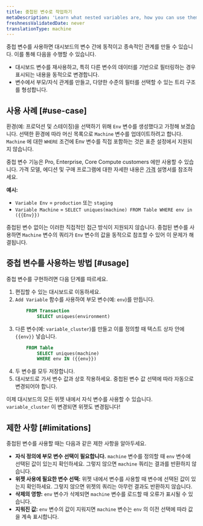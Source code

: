 ```yaml
---
title: 중첩된 변수로 작업하기
metaDescription: 'Learn what nested variables are, how you can use them, and their current limitations'
freshnessValidatedDate: never
translationType: machine
---
```


중첩 변수를 사용하면 대시보드의 변수 간에 동적이고 종속적인 관계를 만들 수 있습니다. 이를 통해 다음을 수행할 수 있습니다.

* 대시보드 변수를 재사용하고, 특히 다른 변수의 데이터를 기반으로 필터링하는 경우 표시되는 내용을 동적으로 변경합니다.
* 변수에서 부모/자식 관계를 만들고, 다양한 수준의 필터를 선택할 수 있는 트리 구조를 형성합니다.

## 사용 사례 [#use-case]

환경(예: 프로덕션 및 스테이징)을 선택하기 위해 `Env` 변수를 생성했다고 가정해 보겠습니다. 선택한 환경에 따라 머신 목록으로 `Machine` 변수를 업데이트하려고 합니다. `Machine` 에 대한 `WHERE` 조건에 Env 변수를 직접 포함하는 것은 표준 설정에서 지원되지 않습니다.

<Callout variant="important">중첩 변수 기능은 <DNT>Pro</DNT>, <DNT>Enterprise</DNT>, <DNT>Core Compute customers</DNT> 에만 사용할 수 있습니다. 가격 모델, 에디션 및 구매 프로그램에 대한 자세한 내용은 [가격](/docs/accounts/accounts-billing/new-relic-one-pricing-billing/new-relic-one-pricing-billing/) 설명서를 참조하세요.</Callout>

**예시:**

* `Variable Env` = `production` 또는 `staging`
* `Variable Machine` = `SELECT uniques(machine) FROM Table WHERE env in ({{Env}})`

중첩된 변수 없이는 이러한 직접적인 접근 방식이 지원되지 않습니다. 중첩된 변수를 사용하면 `Machine` 변수의 쿼리가 `Env` 변수의 값을 동적으로 참조할 수 있어 이 문제가 해결됩니다.

## 중첩 변수를 사용하는 방법 [#usage]

중첩 변수를 구현하려면 다음 단계를 따르세요.

1. 편집할 수 있는 대시보드로 이동하세요.
2. `Add Variable` 함수를 사용하여 부모 변수(예: `env`)를 만듭니다.
   ```sql
       FROM Transaction
           SELECT uniques(environment)
   ```
3. 다른 변수(예: `variable_cluster`)를 만들고 이를 정의할 때 텍스트 상자 안에 `{{env}}` 넣습니다.
   ```sql
       FROM Table
           SELECT uniques(machine)
           WHERE env IN ({{env}})
   ```
4. 두 변수를 모두 저장합니다.
5. 대시보드로 가서 변수 값과 상호 작용하세요. 중첩된 변수 값 선택에 따라 자동으로 변경되어야 합니다.

이제 대시보드의 모든 위젯 내에서 자식 변수를 사용할 수 있습니다. `variable_cluster` 이 변경되면 위젯도 변경됩니다!

## 제한 사항 [#limitations]

중첩된 변수를 사용할 때는 다음과 같은 제한 사항을 알아두세요.

* **자식 정의에 부모 변수 선택이 필요합니다.** `machine` 변수를 정의할 때 `env` 변수에 선택된 값이 있는지 확인하세요. 그렇지 않으면 `machine` 쿼리는 결과를 반환하지 않습니다.
* **위젯 사용에 필요한 변수 선택:** 위젯 내에서 변수를 사용할 때 변수에 선택된 값이 있는지 확인하세요. 그렇지 않으면 위젯의 쿼리는 아무런 결과도 반환하지 않습니다.
* **삭제의 영향:** `env` 변수가 삭제되면 `machine` 변수를 로드할 때 오류가 표시될 수 있습니다.
* **지워진 값:** `env` 변수의 값이 지워지면 `machine` 변수는 `env` 의 이전 선택에 따라 값을 계속 표시합니다.